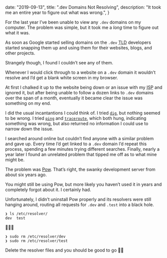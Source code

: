   date: "2019-09-13",
  title: ".dev Domains Not Resolving",
  description: "It took me an entire year to figure out what was wrong.",
}

For the last year I’ve been unable to view any `.dev` domains on my computer. The problem was simple, but it took me a _long_ time to figure out what it was.

As soon as Google started selling domains on the `.dev` <abbr title="Top-level domain">TLD</abbr> developers started snapping them up and using them for their websites, blogs, and other projects.

Strangely though, I found I couldn’t see any of them.

Whenever I would click through to a website on a `.dev` domain it wouldn’t resolve and I’d get a blank white screen in my browser.

At first I chalked it up to the website being down or an issue with my <abbr title="Internet service provider">ISP</abbr> and ignored it, but after being unable to follow a dozen links to `.dev` domains over the span of a month, eventually it became clear the issue was something on my end.

I did the usual incantantions I could think of. I tried [`dig`][dig], but nothing seemed to be wrong. I tried [`ping`][ping] and [`traceroute`][traceroute], which both hung, indicating something was wrong, but also returned no information I could use to narrow down the issue.

I searched around online but couldn’t find anyone with a similar problem and gave up. Every time I’d get linked to a `.dev` domain I’d repeat this process, spending a few minutes trying different searches. Finally, nearly a year later I found an unrelated problem that tipped me off as to what mine might be.

The problem was [Pow][pow]. That’s right, the swanky development server from about six years ago.

You might still be using Pow, but more likely you haven’t used it in years and completely forgot about it. I certainly had.

Unfortunately, I didn’t uninstall Pow properly and its resolvers were still hanging around, routing all requests for `.dev` and `.test` into a black hole.

```
❯ ls /etc/resolver/
dev  test
```

🤦🏼‍♂️

```
❯ sudo rm /etc/resolver/dev
❯ sudo rm /etc/resolver/test
```

Delete the resolver files and you should be good to go ✌🏼

[dig]: https://en.wikipedia.org/wiki/Dig_(command)
[ping]: https://en.wikipedia.org/wiki/Ping_(networking_utility)
[traceroute]: https://en.wikipedia.org/wiki/Traceroute
[pow]: http://pow.cx
